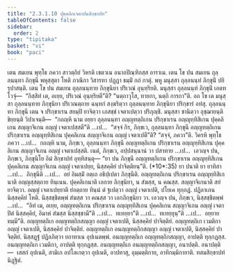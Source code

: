 ```yaml
---
title: "2.3.1.10 ปุคฺคลิกเจตาปนสิกฺขาปท"
tableOfContents: false
sidebar:
  order: 2
type: "tipitaka"
basket: "vi"
book: "paci"
---
```



<DynamicBreadcrumb />

<Division number="778" book="paci">

<Paragraph number="2529" book="paci">
เตน สมเยน พุทฺโธ ภควา สาวตฺถิยํ วิหรติ เชตวเน อนาถปิณฺฑิกสฺส อาราเม. เตน โข ปน สมเยน ถุลฺลนนฺทา ภิกฺขุนี พหุสฺสุตา โหติ ภาณิกา วิสารทา ปฏฺฏา ธมฺมิํ กถํ กาตุํ. พหู มนุสฺสา ถุลฺลนนฺทํ ภิกฺขุนิํ ปยิรุปาสนฺติ. เตน โข ปน สมเยน ถุลฺลนนฺทาย ภิกฺขุนิยา ปริเวณํ อุนฺทฺริยติ. มนุสฺสา ถุลฺลนนฺทํ ภิกฺขุนิํ เอตทโวจุํ—  “กิสฺสิทํ เต, อเยฺย, ปริเวณํ อุนฺทฺริยตี”ติ? “นตฺถาวุโส, ทายกา, นตฺถิ การกา”ติ. อถ โข เต มนุสฺสา ถุลฺลนนฺทาย ภิกฺขุนิยา ปริเวณตฺถาย ฉนฺทกํ สงฺฆริตฺวา ถุลฺลนนฺทาย ภิกฺขุนิยา ปริกฺขารํ อทํสุ. ถุลฺลนนฺทา ภิกฺขุนี เตน จ ปริกฺขาเรน สยมฺปิ ยาจิตฺวา เภสชฺชํ เจตาเปตฺวา ปริภุญฺชิ.
</Paragraph>

<Paragraph number="2530" book="paci">
มนุสฺสา ชานิตฺวา อุชฺฌายนฺติ ขิยฺยนฺติ วิปาเจนฺติ—  “กถญฺหิ นาม อยฺยา ถุลฺลนนฺทา อญฺญทตฺถิเกน ปริกฺขาเรน อญฺญุทฺทิสิเกน ปุคฺคลิเกน สญฺญาจิเกน อญฺญํ เจตาเปสฺสตี”ติ …เป…  “สจฺจํ กิร, ภิกฺขเว, ถุลฺลนนฺทา ภิกฺขุนี อญฺญทตฺถิเกน ปริกฺขาเรน อญฺญุทฺทิสิเกน ปุคฺคลิเกน สญฺญาจิเกน อญฺญํ เจตาเปตี”ติ? “สจฺจํ, ภควา”ติ. วิครหิ พุทฺโธ ภควา …เป…  กถญฺหิ นาม, ภิกฺขเว, ถุลฺลนนฺทา ภิกฺขุนี อญฺญทตฺถิเกน ปริกฺขาเรน อญฺญุทฺทิสิเกน ปุคฺคลิเกน สญฺญาจิเกน อญฺญํ เจตาเปสฺสติ. เนตํ, ภิกฺขเว, อปฺปสนฺนานํ วา ปสาทาย …เป…  เอวญฺจ ปน, ภิกฺขเว, ภิกฺขุนิโย อิมํ สิกฺขาปทํ อุทฺทิสนฺตุ—
</Paragraph>

</Division>
<Division number="779" book="paci">

<Paragraph number="2531" book="paci">
<Emphasis>“ยา ปน ภิกฺขุนี อญฺญทตฺถิเกน ปริกฺขาเรน อญฺญุทฺทิสิเกน ปุคฺคลิเกน สญฺญาจิเกน อญฺญํ เจตาเปยฺย, นิสฺสคฺคิยํ ปาจิตฺติยนฺ”</Emphasis>ติ. (*10*:<Emphasis>35</Emphasis>)
</Paragraph>

</Division>
<Division number="780" book="paci">

<Paragraph number="2532" book="paci">
<Emphasis>ยา ปนา</Emphasis>ติ ยา ยาทิสา …เป…  ภิกฺขุนีติ …เป…  อยํ อิมสฺมิํ อตฺเถ อธิปฺเปตา ภิกฺขุนีติ.
</Paragraph>

<Paragraph number="2533" book="paci">
<Emphasis>อญฺญทตฺถิเกน ปริกฺขาเรน อญฺญุทฺทิสิเกนา</Emphasis>ติ อญฺญสฺสตฺถาย ทินฺเนน.
</Paragraph>

<Paragraph number="2534" book="paci">
<Emphasis>ปุคฺคลิเกนา</Emphasis>ติ เอกาย ภิกฺขุนิยา, น สํฆสฺส, น คณสฺส.
</Paragraph>

<Paragraph number="2535" book="paci">
<Emphasis>สญฺญาจิเกนา</Emphasis>ติ สยํ ยาจิตฺวา.
</Paragraph>

<Paragraph number="2536" book="paci">
<Emphasis>อญฺญํ เจตาเปยฺยา</Emphasis>ติ ยํอตฺถาย ทินฺนํ ตํ ฐเปตฺวา อญฺญํ เจตาเปติ, ปโยเค ทุกฺกฏํ. ปฏิลาเภน นิสฺสคฺคิยํ โหติ. นิสฺสชฺชิตพฺพํ สํฆสฺส วา คณสฺส วา เอกภิกฺขุนิยา วา. เอวญฺจ ปน, ภิกฺขเว, นิสฺสชฺชิตพฺพํ …เป…  “อิทํ เม, อเยฺย, อญฺญทตฺถิเกน ปริกฺขาเรน อญฺญุทฺทิสิเกน ปุคฺคลิเกน สญฺญาจิเกน อญฺญํ เจตาปิตํ นิสฺสคฺคิยํ, อิมาหํ สํฆสฺส นิสฺสชฺชามี”ติ …เป…  ทเทยฺยา”ติ …เป…  ทเทยฺยุนฺ”ติ …เป…  อยฺยาย ทมฺมี”ติ.
</Paragraph>

</Division>
<Division number="781" book="paci">

<Paragraph number="2537" book="paci">
อญฺญทตฺถิเก อญฺญทตฺถิกสญฺญา อญฺญํ เจตาเปติ, นิสฺสคฺคิยํ ปาจิตฺติยํ. อญฺญทตฺถิเก เวมติกา อญฺญํ เจตาเปติ, นิสฺสคฺคิยํ ปาจิตฺติยํ. อญฺญทตฺถิเก อนญฺญทตฺถิกสญฺญา อญฺญํ เจตาเปติ, นิสฺสคฺคิยํ ปาจิตฺติยํ. นิสฺสฏฺฐํ ปฏิลภิตฺวา ยถาทาเน อุปเนตพฺพํ.
</Paragraph>

<Paragraph number="2538" book="paci">
อนญฺญทตฺถิเก อญฺญทตฺถิกสญฺญา, อาปตฺติ ทุกฺกฏสฺส. อนญฺญทตฺถิเก เวมติกา, อาปตฺติ ทุกฺกฏสฺส. อนญฺญทตฺถิเก อนญฺญทตฺถิกสญฺญา, อนาปตฺติ.
</Paragraph>

</Division>
<Division number="782" book="paci">

<Paragraph number="2539" book="paci">
อนาปตฺติ—  เสสกํ อุปเนติ, สามิเก อปโลเกตฺวา อุปเนติ, อาปทาสุ, อุมฺมตฺติกาย, อาทิกมฺมิกายาติ.

</Paragraph>
</Division>

<Paragraph number="2540" type="center" book="paci">
ทสมสิกฺขาปทํ นิฏฺฐิตํ.
</Paragraph>